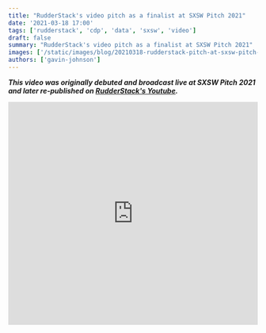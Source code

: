 ```yaml
---
title: "RudderStack's video pitch as a finalist at SXSW Pitch 2021"
date: '2021-03-18 17:00'
tags: ['rudderstack', 'cdp', 'data', 'sxsw', 'video']
draft: false
summary: "RudderStack's video pitch as a finalist at SXSW Pitch 2021"
images: ['/static/images/blog/20210318-rudderstack-pitch-at-sxsw-pitch-2021/hero.png']
authors: ['gavin-johnson']
---
```


***This video was originally debuted and broadcast live at SXSW Pitch 2021 and later re-published on [RudderStack's Youtube](https://youtu.be/EC0RmpirDJs).***
<br />

<iframe
  width="100%"
  height="450"
  src="https://www.youtube.com/embed/EC0RmpirDJs"
  frameBorder="0"
  allow="accelerometer; autoplay; encrypted-media; gyroscope; picture-in-picture"
  allowFullScreen
></iframe>
